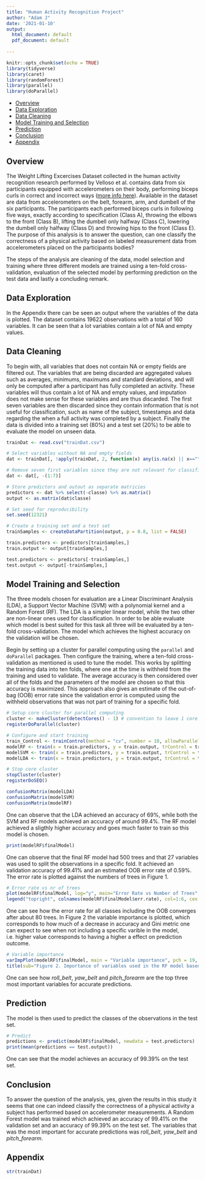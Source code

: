 ```yaml
---
title: "Human Activity Recognition Project"
author: "Adam J"
date: '2021-01-10'
output:
  html_document: default
  pdf_document: default
  
---
```


```r
knitr::opts_chunk$set(echo = TRUE)
library(tidyverse)
library(caret)
library(randomForest)
library(parallel)
library(doParallel)
```

- [Overview](#overview)  
- [Data Exploration](#data-exploration)  
- [Data Cleaning](#data-cleaning)  
- [Model Training and Selection](#model-training-and-selection)  
- [Prediction](#prediction)  
- [Conclusion](#conclusion)  
- [Appendix](#appendix)  

## Overview
The Weight Lifting Excercises Dataset collected in the human activity recognition research performed by Velloso et al. contains data from six participants equipped with accelerometers on their body, performing biceps curls in correct and incorrect ways ([more info here](http://web.archive.org/web/20161224072740/http:/groupware.les.inf.puc-rio.br/har)). Available in the dataset are data from accelerometers on the belt, forearm, arm, and dumbell of the six participants. The participants each performed biceps curls in following five ways, exactly according to specification (Class A), throwing the elbows to the front (Class B), lifting the dumbell only halfway (Class C), lowering the dumbell only halfway (Class D) and throwing hips to the front (Class E). The purpose of this analysis is to answer the question, can one classify the correctness of a physical activity based on labeled measurement data from accelerometers placed on the participants bodies? 

The steps of the analysis are cleaning of the data, model selection and training where three different models are trained using a ten-fold cross-validation, evaluation of the selected model by performing prediction on the test data and lastly a concluding remark.

## Data Exploration

In the Appendix there can be seen an output where the variables of the data is plotted. The dataset contains 19622 observations with a total of 160 variables. It can be seen that a lot variables contain a lot of NA and empty values.

## Data Cleaning

To begin with, all variables that does not contain NA or empty fields are filtered out. The variables that are being discarded are aggregated values such as averages, minimums, maximums and standard deviations, and will only be computed after a participant has fully completed an activity. These variables will thus contain a lot of NA and empty values, and imputation does not make sense for these variables and are thus discarded. The first seven variables are then discarded since they contain information that is not useful for classification, such as name of the subject, timestamps and data regarding the when a full activity was completed by a subject. Finally the data is divided into a training set (80%) and a test set (20%) to be able to evaluate the model on unseen data.

```r

trainDat <- read.csv("trainDat.csv")

# Select variables without NA and empty fields
dat <- trainDat[, !apply(trainDat, 2, function(x) any(is.na(x) || x==""))]

# Remove seven first variables since they are not relevant for classification
dat <- dat[, -(1:7)]

# Store predictors and outout as separate matricies
predictors <- dat %>% select(-classe) %>% as.matrix()
output <- as.matrix(dat$classe)

# Set seed for reproducibility
set.seed(12321)

# Create a training set and a test set
trainSamples <- createDataPartition(output, p = 0.8, list = FALSE)

train.predictors <- predictors[trainSamples,]
train.output <- output[trainSamples,]

test.predictors <- predictors[-trainSamples,]
test.output <- output[-trainSamples,]

```

## Model Training and Selection

The three models chosen for evaluation are a Linear Discriminant Analysis (LDA), a Support Vector Machine (SVM) with a polynomial kernel and a Random Forest (RF). The LDA is a simpler linear model, while the two other are non-linear ones used for classification. In order to be able evaluate which model is best suited for this task all three will be evaluated by a ten-fold cross-validation. The model which achieves the highest accuracy on the validation will be chosen.

Begin by setting up a cluster for parallel computing using the `parallel` and `doParallel` packages. Then configure the training, where a ten-fold cross-validation as mentioned is used to tune the model. This works by splitting the training data into ten folds, where one at the time is withheld from the training and used to validate. The average accuracy is then considered over all of the folds and the parameters of the model are chosen so that this accuracy is maximized. This approach also gives an estimate of the out-of-bag (OOB) error rate since the validation error is computed using the withheld observations that was not part of training for a specific fold.

```r
# Setup core cluster for parallel computing
cluster <- makeCluster(detectCores() - 1) # convention to leave 1 core for OS
registerDoParallel(cluster)

# Configure and start training
train_Control <- trainControl(method = "cv", number = 10, allowParallel = TRUE, savePredictions = TRUE)
modelRF <- train(x = train.predictors, y = train.output, trControl = train_Control, method = "rf", importance = TRUE)
modelSVM <- train(x = train.predictors, y = train.output, trControl = train_Control, method = "svmPoly", preProcess = c("center","scale"))
modelLDA <- train(x = train.predictors, y = train.output, trControl = train_Control, method = "lda", preProcess = c("center","scale"))

# Stop core cluster
stopCluster(cluster)
registerDoSEQ()

```

```r
confusionMatrix(modelLDA)
confusionMatrix(modelSVM)
confusionMatrix(modelRF)
```

One can observe that the LDA achieved an accuracy of 69%, while both the SVM and RF models achieved an accuracy of around 99.4%. The RF model achieved a sligthly higher accuracy and goes much faster to train so this model is chosen.

```r
print(modelRF$finalModel)
```

One can observe that the final RF model had 500 trees and that 27 variables was used to split the observations in a specific fold. It achieved an validation accuracy of 99.41% and an estimated OOB error rate of 0.59%. The error rate is plotted against the numbers of trees in Figure 1.

```r
# Error rate vs nr of trees
plot(modelRF$finalModel, log="y", main="Error Rate vs Number of Trees", sub="Figure 1. Error rate versus the number of trees used in RF model.", lty=1, lwd=2)
legend("topright", colnames(modelRF$finalModel$err.rate), col=1:6, cex = 0.8, fill=1:6)

```

One can see how the error rate for all classes including the OOB converges after about 80 trees. In Figure 2 the variable importance is plotted, which corresponds to how much of a decrease in accuracy and Gini metric one can expect to see when not including a specific varible in the model, i.e. higher value corresponds to having a higher a effect on prediction outcome.

```r
# Variable importance
varImpPlot(modelRF$finalModel, main = "Variable importance", pch = 19, color = "steelblue", n.var = 10)
title(sub="Figure 2. Importance of variables used in the RF model based on accuracy and gini metrics.", line = 4.1)

```

One can see how *roll_belt*, *yaw_belt* and *pitch_forearm* are the top three most important variables for accurate predictions.

## Prediction

The model is then used to predict the classes of the observations in the test set.

```r
# Predict
predictions <- predict(modelRF$finalModel, newdata = test.predictors)
print(mean(predictions == test.output))

```

One can see that the model achieves an accuracy of 99.39% on the test set.

## Conclusion

To answer the question of the analysis, yes, given the results in this study it seems that one can indeed classify the correctness of a physical activity a subject has performed based on accelerometer measurements. A Random Forest model was trained which achieved an accuracy of 99.41% on the validation set and an accuracy of 99.39% on the test set. The variables that was the most important for accurate predictions was *roll_belt*, *yaw_belt* and *pitch_forearm*.



## Appendix

```r
str(trainDat)
```




